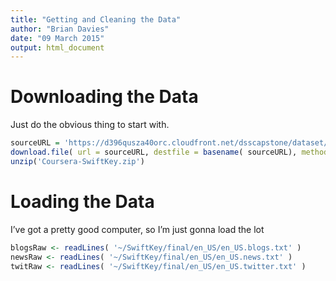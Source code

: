 ```yaml
---
title: "Getting and Cleaning the Data"
author: "Brian Davies"
date: "09 March 2015"
output: html_document
---
```


# Downloading the Data

Just do the obvious thing to start with.

```r
sourceURL = 'https://d396qusza40orc.cloudfront.net/dsscapstone/dataset/Coursera-SwiftKey.zip'
download.file( url = sourceURL, destfile = basename( sourceURL), method = 'curl' )
unzip('Coursera-SwiftKey.zip')
```

# Loading the Data

I've got a pretty good computer, so I'm just gonna load the lot

```r
blogsRaw <- readLines( '~/SwiftKey/final/en_US/en_US.blogs.txt' )
newsRaw <- readLines( '~/SwiftKey/final/en_US/en_US.news.txt' )
twitRaw <- readLines( '~/SwiftKey/final/en_US/en_US.twitter.txt' )
```
